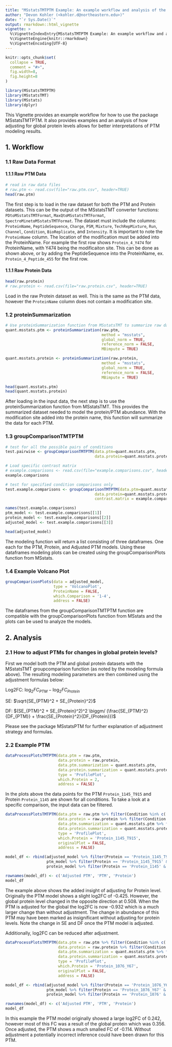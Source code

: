 ```yaml
---
title: "MSstatsTMTPTM Example: An example workflow and analysis of the MSstatsTMTPTM package"
author: "Devon Kohler (<kohler.d@northeastern.edu>)"
date: "`r Sys.Date()`"
output: rmarkdown::html_vignette
vignette: >
  %\VignetteIndexEntry{MSstatsTMTPTM Example: An example workflow and analysis of the MSstatsTMTPTM package}
  %\VignetteEngine{knitr::rmarkdown}
  %\VignetteEncoding{UTF-8}
---
```


```r
knitr::opts_chunk$set(
  collapse = TRUE,
  comment = "#>",
  fig.width=8, 
  fig.height=8
)
```

```r
library(MSstatsTMTPTM)
library(MSstatsTMT)
library(MSstats)
library(dplyr)
```

This Vignette provides an example workflow for how to use the package MSstatsTMTPTM. It also provides examples and an analysis of how adjusting for global protein levels allows for better interpretations of PTM modeling results.

## 1. Workflow

### 1.1 Raw Data Format

#### 1.1.1 Raw PTM Data

```r
# read in raw data files
# raw.ptm <- read.csv(file="raw.ptm.csv", header=TRUE)
head(raw.ptm)
```

The first step is to load in the raw dataset for both the PTM and Protein datasets. This can be the output of the MSstatsTMT converter functions: `PDtoMSstatsTMTFormat`, `MaxQtoMSstatsTMTFormat`, `SpectroMinetoMSstatsTMTFormat`. The dataset must include the columns: `ProteinName`, `PeptideSequence`, `Charge`, `PSM`, `Mixture`, `TechRepMixture`, `Run`, `Channel`, `Condition`, `BioReplicate`, and `Intensity`. It is important to note the `ProteinName` column. The location of the modification must be added into the ProteinName. For example the first row shows `Protein_4_Y474` for ProteinName, with Y474 being the modificaiton site. This can be done as shown above, or by adding the PeptideSequence into the ProteinName, ex. `Protein_4_Peptide_455` for the first row.

#### 1.1.1 Raw Protein Data

``` r
head(raw.protein)
# raw.protein <- read.csv(file="raw.protein.csv", header=TRUE)
```

Load in the raw Protein dataset as well. This is the same as the PTM data, however the `ProteinName` column does not contain a modification site.

### 1.2 proteinSummarization

``` r

# Use proteinSummarization function from MSstatsTMT to summarize raw data
quant.msstats.ptm <- proteinSummarization(raw.ptm,
                                          method = "msstats",
                                          global_norm = TRUE,
                                          reference_norm = FALSE,
                                          MBimpute = TRUE)

quant.msstats.protein <- proteinSummarization(raw.protein,
                                          method = "msstats",
                                          global_norm = TRUE,
                                          reference_norm = FALSE,
                                          MBimpute = TRUE)

```

``` r
head(quant.msstats.ptm)
head(quant.msstats.protein)
```

After loading in the input data, the next step is to use the proteinSummarization function from MSstatsTMT. This provides the summarized dataset needed to model the protein/PTM abundance. With the modification site added into the protein name, this function will summarize the data for each PTM.


### 1.3 groupComparisonTMTPTM

``` r

# test for all the possible pairs of conditions
test.pairwise <- groupComparisonTMTPTM(data.ptm=quant.msstats.ptm,
                                       data.protein=quant.msstats.protein)

# Load specific contrast matrix
# example.comparisons <- read.csv(file="example.comparisons.csv", header=TRUE)
example.comparisons

# test for specified condition comparisons only
test.example.comparisons <- groupComparisonTMTPTM(data.ptm=quant.msstats.ptm,
                                       data.protein=quant.msstats.protein,
                                       contrast.matrix = example.comparisons)

```

``` r
names(test.example.comparisons)
ptm_model <- test.example.comparisons[[1]]
protein_model <- test.example.comparisons[[2]]
adjusted_model <- test.example.comparisons[[3]]

head(adjusted_model)

```

The modeling function will return a list consisting of three dataframes. One each for the PTM, Protein, and Adjusted PTM models. Using these dataframes modeling plots can be created using the groupComparisonPlots function from MSstats.

### 1.4 Example Volcano Plot

``` r
groupComparisonPlots(data = adjusted_model,
                     type = 'VolcanoPlot',
                     ProteinName = FALSE,
                     which.Comparison = '1-4',
                     address = FALSE)

```

The dataframes from the groupComparisonTMTPTM function are compatible with the groupComparisonPlots function from MSstats and the plots can be used to analyze the models.

## 2. Analysis

### 2.1 How to adjust PTMs for changes in global protein levels?

First we model both the PTM and global protein datasets with the MSstatsTMT groupcomparison function (as noted by the modeling formula above). The resulting modeling parameters are then combined using the adjustment formulas below:

Log2FC: $\log_2FC_{PTM} - \log_2FC_{Protein}$

SE: $\sqrt{SE_{PTM}^2 + SE_{Protein}^2}$

DF: $(SE_{PTM}^2 + SE_{Protein}^2)^2 \biggm/ (\frac{SE_{PTM}^2}{DF_{PTM}} + \frac{SE_{Protein}^2}{DF_{Protein}})$

Please see the package MSstatsPTM for further explanation of adjustment strategy and formulas.

### 2.2 Example PTM

``` r
dataProcessPlotsTMTPTM(data.ptm = raw.ptm,
                       data.protein = raw.protein,
                       data.ptm.summarization = quant.msstats.ptm,
                       data.protein.summarization = quant.msstats.protein,
                       type = 'ProfilePlot',
                       which.Protein = 2,
                       address = FALSE)

```

In the plots above the data points for the PTM `Protein_1145_T915` and Protein `Protein_1145` are shown for all conditions. To take a look at a specific comparison, the input data can be filtered.

``` r
dataProcessPlotsTMTPTM(data.ptm = raw.ptm %>% filter(Condition %in% c('Condition_2', 'Condition_5')),
                       data.protein = raw.protein %>% filter(Condition %in% c('Condition_2', 'Condition_5')),
                       data.ptm.summarization = quant.msstats.ptm %>% filter(Condition %in% c('Condition_2', 'Condition_5')),
                       data.protein.summarization = quant.msstats.protein %>% filter(Condition %in% c('Condition_2', 'Condition_5')),
                       type = 'ProfilePlot',
                       which.Protein = 'Protein_1145_T915',
                       originalPlot = FALSE,
                       address = FALSE)

model_df <- rbind(adjusted_model %>% filter(Protein == 'Protein_1145_T915' & Label == '2-5') %>% select(-Tvalue),
                  ptm_model %>% filter(Protein == 'Protein_1145_T915' & Label == '2-5') %>% select(-issue),
                  protein_model %>% filter(Protein == 'Protein_1145' & Label == '2-5') %>% select(-issue))

rownames(model_df) <- c('Adjusted PTM', 'PTM', 'Protein')
model_df
```

The example above shows the added insight of adjusting for Protein level. Originally the PTM model shows a slight log2FC of -0.425. However, the global protein level changed in the opposite direction at 0.508. When the PTM is adjusted for the global the log2FC is now -0.932 which is a much larger change than without adjustment. The change in abundance of this PTM may have been marked as insignificant without adjusting for protein levels. Note the change in SE and DF once the PTM model is adjusted.

Additionally, log2FC can be reduced after adjustment.

``` r
dataProcessPlotsTMTPTM(data.ptm = raw.ptm %>% filter(Condition %in% c('Condition_2', 'Condition_5')),
                       data.protein = raw.protein %>% filter(Condition %in% c('Condition_2', 'Condition_5')),
                       data.ptm.summarization = quant.msstats.ptm %>% filter(Condition %in% c('Condition_2', 'Condition_5')),
                       data.protein.summarization = quant.msstats.protein %>% filter(Condition %in% c('Condition_2', 'Condition_5')),
                       type = 'ProfilePlot',
                       which.Protein = 'Protein_1076_Y67',
                       originalPlot = FALSE,
                       address = FALSE)

model_df <- rbind(adjusted_model %>% filter(Protein == 'Protein_1076_Y67' & Label == '2-5') %>% select(-Tvalue),
                  ptm_model %>% filter(Protein == 'Protein_1076_Y67' & Label == '2-5') %>% select(-issue),
                  protein_model %>% filter(Protein == 'Protein_1076' & Label == '2-5') %>% select(-issue))

rownames(model_df) <- c('Adjusted PTM', 'PTM', 'Protein')
model_df
```

In this example the PTM model originally showed a large log2FC of 0.242, however most of this FC was a result of the global protein which was 0.356. Once adjusted, the PTM shows a much smalled FC of -0.114. Without adjustment a potentially incorrect inference could have been drawn for this PTM.




